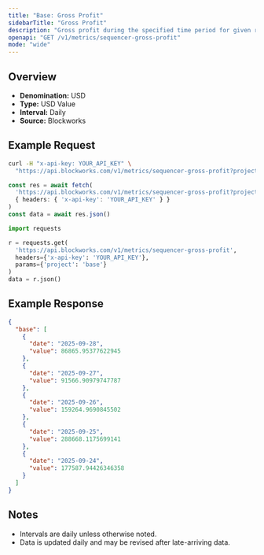 ```yaml
---
title: "Base: Gross Profit"
sidebarTitle: "Gross Profit"
description: "Gross profit during the specified time period for given rollup."
openapi: "GET /v1/metrics/sequencer-gross-profit"
mode: "wide"
---
```


## Overview

- **Denomination:** USD
- **Type:** USD Value
- **Interval:** Daily
- **Source:** Blockworks

## Example Request

<CodeGroup>

```bash cURL
curl -H "x-api-key: YOUR_API_KEY" \
  "https://api.blockworks.com/v1/metrics/sequencer-gross-profit?project=base"
```

```typescript TypeScript
const res = await fetch(
  'https://api.blockworks.com/v1/metrics/sequencer-gross-profit?project=base',
  { headers: { 'x-api-key': 'YOUR_API_KEY' } }
)
const data = await res.json()
```

```python Python
import requests

r = requests.get(
  'https://api.blockworks.com/v1/metrics/sequencer-gross-profit',
  headers={'x-api-key': 'YOUR_API_KEY'},
  params={'project': 'base'}
)
data = r.json()
```

</CodeGroup>

## Example Response

```json
{
  "base": [
    {
      "date": "2025-09-28",
      "value": 86865.95377622945
    },
    {
      "date": "2025-09-27",
      "value": 91566.90979747787
    },
    {
      "date": "2025-09-26",
      "value": 159264.9690845502
    },
    {
      "date": "2025-09-25",
      "value": 288668.1175699141
    },
    {
      "date": "2025-09-24",
      "value": 177587.94426346358
    }
  ]
}
```

## Notes
- Intervals are daily unless otherwise noted.
- Data is updated daily and may be revised after late-arriving data.